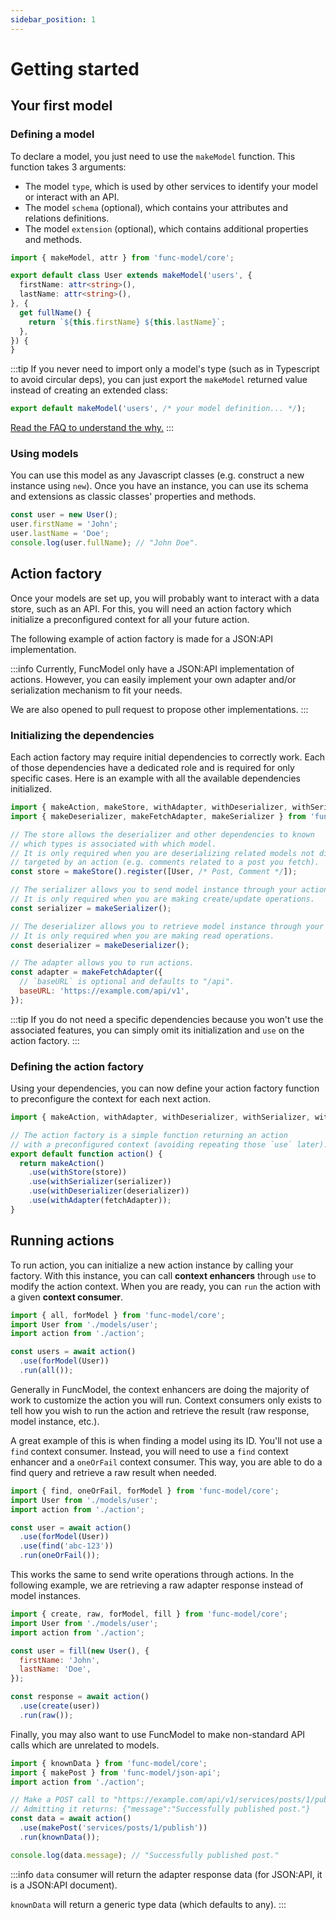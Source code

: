 ```yaml
---
sidebar_position: 1
---
```


# Getting started

## Your first model

### Defining a model

To declare a model, you just need to use the `makeModel` function. This function takes 3 arguments:

- The model `type`, which is used by other services to identify your model or interact with an API.
- The model `schema` (optional), which contains your attributes and relations definitions.
- The model `extension` (optional), which contains additional properties and methods.

```ts title="models/user.js"
import { makeModel, attr } from 'func-model/core';

export default class User extends makeModel('users', {
  firstName: attr<string>(),
  lastName: attr<string>(),
}, {
  get fullName() {
    return `${this.firstName} ${this.lastName}`;
  },
}) {
}
```

:::tip
If you never need to import only a model's type (such as in Typescript to avoid circular deps),
you can just export the `makeModel` returned value instead of creating an extended class:

```javascript
export default makeModel('users', /* your model definition... */);
```

[Read the FAQ to understand the why.](/docs/discover#why-classes-are-used-for-models-in-typescript)
:::

### Using models

You can use this model as any Javascript classes (e.g. construct a new instance using `new`). Once
you have an instance, you can use its schema and extensions as classic classes' properties and
methods.

```javascript
const user = new User();
user.firstName = 'John';
user.lastName = 'Doe';
console.log(user.fullName); // "John Doe".
```

## Action factory

Once your models are set up, you will probably want to interact with a data store, such as an API.
For this, you will need an action factory which initialize a preconfigured context
for all your future action.

The following example of action factory is made for a JSON:API implementation.

:::info
Currently, FuncModel only have a JSON:API implementation of actions. However, you can easily
implement your own adapter and/or serialization mechanism to fit your needs.

We are also opened to pull request to propose other implementations.
:::

### Initializing the dependencies

Each action factory may require initial dependencies to correctly work. Each of those dependencies
have a dedicated role and is required for only specific cases. Here is an example with all
the available dependencies initialized.

```javascript title="action.js"
import { makeAction, makeStore, withAdapter, withDeserializer, withSerializer, withStore } from 'func-model/core';
import { makeDeserializer, makeFetchAdapter, makeSerializer } from 'func-model/json-api';

// The store allows the deserializer and other dependencies to known
// which types is associated with which model.
// It is only required when you are deserializing related models not directly
// targeted by an action (e.g. comments related to a post you fetch).
const store = makeStore().register([User, /* Post, Comment */]);

// The serializer allows you to send model instance through your actions.
// It is only required when you are making create/update operations.
const serializer = makeSerializer();

// The deserializer allows you to retrieve model instance through your actions.
// It is only required when you are making read operations.
const deserializer = makeDeserializer();

// The adapter allows you to run actions.
const adapter = makeFetchAdapter({
  // `baseURL` is optional and defaults to "/api".
  baseURL: 'https://example.com/api/v1',
});
```

:::tip
If you do not need a specific dependencies because you won't use the associated features,
you can simply omit its initialization and `use` on the action factory.
:::

### Defining the action factory

Using your dependencies, you can now define your action factory function to preconfigure
the context for each next action.

```javascript title="action.js"
import { makeAction, withAdapter, withDeserializer, withSerializer, withStore } from 'func-model/core';

// The action factory is a simple function returning an action
// with a preconfigured context (avoiding repeating those `use` later).
export default function action() {
  return makeAction()
    .use(withStore(store))
    .use(withSerializer(serializer))
    .use(withDeserializer(deserializer))
    .use(withAdapter(fetchAdapter));
}
```

## Running actions

To run action, you can initialize a new action instance by calling your factory.
With this instance, you can call **context enhancers** through `use` to modify
the action context.
When you are ready, you can `run` the action with a given **context consumer**.

```javascript
import { all, forModel } from 'func-model/core';
import User from './models/user';
import action from './action';

const users = await action()
  .use(forModel(User))
  .run(all());
```

Generally in FuncModel, the context enhancers are doing the majority of work to
customize the action you will run. Context consumers only exists to tell how
you wish to run the action and retrieve the result (raw response,
model instance, etc.).

A great example of this is when finding a model using its ID. You'll not use
a `find` context consumer. Instead, you will need to use a `find` context
enhancer and a `oneOrFail` context consumer. This way, you are able to do
a find query and retrieve a raw result when needed.

```javascript
import { find, oneOrFail, forModel } from 'func-model/core';
import User from './models/user';
import action from './action';

const user = await action()
  .use(forModel(User))
  .use(find('abc-123'))
  .run(oneOrFail());
```

This works the same to send write operations through actions. In the following
example, we are retrieving a raw adapter response instead of model instances.

```javascript
import { create, raw, forModel, fill } from 'func-model/core';
import User from './models/user';
import action from './action';

const user = fill(new User(), {
  firstName: 'John',
  lastName: 'Doe',
});

const response = await action()
  .use(create(user))
  .run(raw());
```

Finally, you may also want to use FuncModel to make non-standard API calls
which are unrelated to models.

```javascript
import { knownData } from 'func-model/core';
import { makePost } from 'func-model/json-api';
import action from './action';

// Make a POST call to "https://example.com/api/v1/services/posts/1/publish"
// Admitting it returns: {"message":"Successfully published post."}
const data = await action()
  .use(makePost('services/posts/1/publish'))
  .run(knownData());

console.log(data.message); // "Successfully published post."
```

:::info
`data` consumer will return the adapter response data (for JSON:API, it is a JSON:API document).

`knownData` will return a generic type data (which defaults to any).
:::
